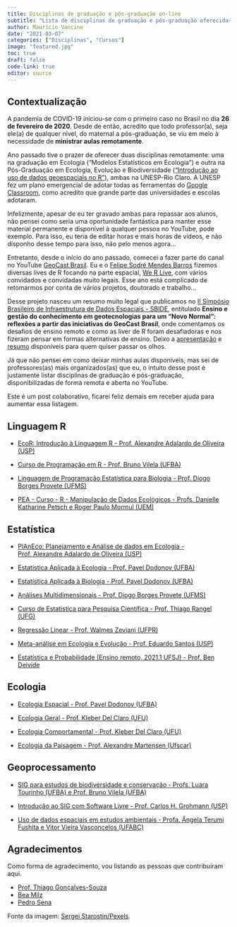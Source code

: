 ```yaml
---
title: Disciplinas de graduação e pós-graduação on-line 
subtitle: "Lista de disciplinas de graduação e pós-graduação oferecidas on-line"
author: Maurício Vancine
date: "2021-03-07"
categories: ["Disciplinas", "Cursos"]
image: "featured.jpg"
toc: true
draft: false
code-link: true
editor: source
---
```


## Contextualização

A pandemia de COVID-19 iniciou-se com o primeiro caso no Brasil no dia **26 de fevereiro de 2020**. Desde de então, acredito que todo professor(a), seja ele(a) de qualquer nível, do maternal a pós-graduação, se viu em meio à necessidade de **ministrar aulas remotamente**.

Ano passado tive o prazer de oferecer duas disciplinas remotamente: uma na graduação em Ecologia ("Modelos Estatísticos em Ecologia") e outra na Pós-Graduação em Ecologia, Evolução e Biodiversidade (["Introdução ao uso de dados geoespaciais no R"](https://mauriciovancine.github.io/pt/courses/course-geospatial-analisys-r/)), ambas na UNESP-Rio Claro. A UNESP fez um plano emergencial de adotar todas as ferramentas do [Google Classroom](https://classroom.google.com), como acredito que grande parte das universidades e escolas adotaram.

Infelizmente, apesar de eu ter gravado ambas para repassar aos alunos, não pensei como seria uma oportunidade fantástica para manter esse material permanente e disponível à qualquer pessoa no YouTube, pode exemplo. Para isso, eu teria de editar horas e mais horas de vídeos, e não disponho desse tempo para isso, não pelo menos agora...

Entretanto, desde o início do ano passado, comecei a fazer parte do canal no YouTube [GeoCast Brasil](https://www.youtube.com/channel/UCLAeX4dyujMoy4xqHvxSDpQ). Eu e o [Felipe Sodré Mendes Barros](https://felipesbarros.github.io/) fizemos diversas lives de R focando na parte espacial, [We R Live](https://mauriciovancine.github.io/pt/video/werlive/), com vários convidados e convidadas muito legais. Esse ano está complicado de retomarmos por conta de vários projetos, doutorado e trabalho...

Desse projeto nasceu um resumo muito legal que publicamos no [II Simpósio Brasileiro de Infraestrutura de Dados Espaciais - SBIDE](https://inde.gov.br/simposio-12-anos/sbide-home.html), entitulado **Ensino e gestão do conhecimento em geotecnologias para um “Novo Normal”: reflexões a partir das iniciativas do GeoCast Brasil**, onde comentamos os desafios de ensino remoto e como as liver de R foram desafiadoras e nos fizeram pensar em formas alternativas de ensino. Deixo a [apresentação](https://mauriciovancine.github.io/slides/talk-sbide.pdf) e [resumo](https://mauriciovancine.github.io/pdf/2021-anais-sbide.pdf) disponíveis para quem quiser passar os olhos.

Já que não pensei em como deixar minhas aulas disponíveis, mas sei de professores(as) mais organizados(as) que eu, o intuito desse post é justamente listar disciplinas de graduação e pós-graduação, disponibilizadas de forma remota e aberta no YouTube.

Este é um post colaborativo, ficarei feliz demais em receber ajuda para aumentar essa listagem.

## Linguagem R

-   [EcoR: Introdução à Linguagem R - Prof. Alexandre Adalardo de Oliveira (USP)](https://youtube.com/playlist?list=PLg7_KQP14uSF8SRTbha-ezqu4lH-ATxb3)

-   [Curso de Programação em R - Prof. Bruno Vilela (UFBA)](https://youtube.com/playlist?list=PL3U7PUKvYnzAZAEoFcjGLVkIML2ZGGl6t)

-   [Linguagem de Programação Estatística para Biologia - Prof. Diogo Borges Provete (UFMS)](https://youtube.com/playlist?list=PLy2rjqiD2VP6p7RNCZ7lGU4j3CqjJDuWX)

-   [PEA - Curso - R - Manipulação de Dados Ecológicos - Profs. Danielle Katharine Petsch e Roger Paulo Mormul (UEM)](https://www.youtube.com/playlist?list=PLukH_mmOY4zpd1B83Cuo7vhK17lhTDrw1)

## Estatística

-   [PlAnEco: Planejamento e Análise de dados em Ecologia - Prof. Alexandre Adalardo de Oliveira (USP)](https://youtube.com/playlist?list=PLg7_KQP14uSGMKE9bmnVINkB4TXMdv0XO)

-   [Estatística Aplicada à Ecologia - Prof. Pavel Dodonov (UFBA)](https://www.youtube.com/playlist?list=PL3U7PUKvYnzCiT8rb3Tv25R-dZo6YYzut)

-   [Estatística Aplicada à Biologia - Prof. Pavel Dodonov (UFBA)](https://www.youtube.com/playlist?list=PL3U7PUKvYnzAtEU1znfx2MQTjirVVCs0Z)

-   [Análises Multidimensionais - Prof. Diogo Borges Provete (UFMS)](https://www.youtube.com/playlist?list=PLy2rjqiD2VP5G6pqMo_QlWo7I3yu-uFTk)

-   [Curso de Estatistica para Pesquisa Científica - Prof. Thiago Rangel (UFG)](http://estat.bio.br/)

-   [Regressão Linear - Prof. Walmes Zeviani (UFPR)](https://www.youtube.com/channel/UCwVcL3wtVJNmgFZdNickiqw)

-   [Meta-análise em Ecologia e Evolução - Prof. Eduardo Santos (USP)](https://www.youtube.com/playlist?list=PL0kdakqHgSlb5wRkeqM3Vr6R9Db2LFXIt)

-   [Estatística e Probabilidade (Ensino remoto, 2021.1 UFSJ) - Prof. Ben Deivide](https://www.youtube.com/playlist?list=PL-20Z1XFWKR1JGnotqkqH98I2xMrVqpv-)

## Ecologia

-   [Ecologia Espacial - Prof. Pavel Dodonov (UFBA)](https://youtube.com/playlist?list=PL3U7PUKvYnzDPjJYBEzwVBqiQHcKYAiOd)

-   [Ecologia Geral - Prof. Kleber Del Claro (UFU)](https://www.youtube.com/playlist?list=PL2T3g_8Bm49S-ATCZQ118JnjXjoIG_r1Z)

-   [Ecologia Comportamental - Prof. Kleber Del Claro (UFU)](https://www.youtube.com/playlist?list=PL2T3g_8Bm49TbMxbXnC2u0qmO5CHPahH)

-   [Ecologia da Paisagem - Prof. Alexandre Martensen (Ufscar)](https://www.needs.ufscar.br/ecologia-de-paisagens)

## Geoprocessamento

-   [SIG para estudos de biodiversidade e conservação - Profs. Luara Tourinho (UFBA) e Prof. Bruno Vilela (UFBA)](https://youtube.com/playlist?list=PLo25BjoudnByh9PGT8JqqFtwf2M5w8CxU)

-   [Introdução ao SIG com Software Livre - Prof. Carlos H. Grohmann (USP)](https://www.youtube.com/playlist?list=PL9GztlLGb7RpQbw2_W9MxVdBfDtPKSy-G)

-   [Uso de dados espaciais em estudos ambientais - Profa. Ângela Terumi Fushita e Vitor Vieira Vasconcelos (UFABC)](https://youtube.com/playlist?list=PLBvhnPO-uwWKPLXm1-ZUBk2Pr-0yIOWSz)

## Agradecimentos

Como forma de agradecimento, vou listando as pessoas que contribuíram aqui.

-   [Prof. Thiago Gonçalves-Souza](https://thiagocalvesouza.wixsite.com/ecoffun)
-   [Bea Milz](https://beatrizmilz.com/)
-   [Pedro Sena](https://twitter.com/pedroasena)

Fonte da imagem: [Sergei Starostin/Pexels](https://www.pexels.com/pt-br/foto/computador-salgadinhos-memoria-lembranca-6636474).

<style>
#topBtn {
  display: none;
  position: fixed;
  bottom: 105px; /* um pouco acima do fundo */
  left: 50%;
  transform: translateX(-50%);
  padding: 10px 14px;
  font-size: 20px;
  border: none;
  border-radius: 6px;
  background-color: rgba(28, 108, 190, 0.7); /* azul com transparência */
  color: white;
  cursor: pointer;
  box-shadow: 0 2px 6px rgba(0,0,0,0.3);
  transition: background-color 0.3s;
}
#topBtn:hover {
  background-color: rgba(0, 86, 179, 0.9);
}
</style>

<button id="topBtn" onclick="window.scrollTo({top: 0, behavior: 'smooth'});">↑ Topo</button>

<script>
const btn = document.getElementById("topBtn");

window.addEventListener("scroll", () => {
  const scrollBottom = window.innerHeight + window.scrollY;
  const docHeight = document.documentElement.scrollHeight;

  if (scrollBottom >= docHeight - 200) { // aparece um pouco antes do final
    btn.style.display = "block";
  } else {
    btn.style.display = "none";
  }
});
</script>
